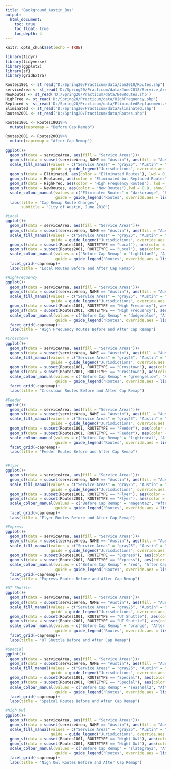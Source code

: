 ```yaml
---
title: "Background_Austin_Bus"
output:
  html_document:
    toc: true
    toc_float: true
    toc_depth: 4
---
```


```r
knitr::opts_chunk$set(echo = TRUE)
```

```r
library(tidyr)
library(tidyverse)
library(ggplot2)
library(sf)
library(gridExtra)
```

```r
Routes1801 <- st_read("D:/Spring20/Practicum/data/Jan2018/Routes.shp")
serviceArea <- st_read('D:/Spring20/Practicum/data/June2018/Service_Area.shp')
NewRoutes <- st_read('D:/Spring20/Practicum/data/NewRoutes.shp')
HighFreq <- st_read('D:/Spring20/Practicum/data/HighFrequency.shp')
Replaced <- st_read('D:/Spring20/Practicum/data/EliminatedReplacement.shp')
Eliminated <- st_read('D:/Spring20/Practicum/data/Eliminated.shp')
Routes2001 <- st_read('D:/Spring20/Practicum/data/Routes.shp')
```

```r
Routes1801 <- Routes1801%>%
  mutate(capremap = "Before Cap Remap")

Routes2001 <- Routes2001%>%
  mutate(capremap = "After Cap Remap")
```

```r
ggplot()+
  geom_sf(data = serviceArea, aes(fill = "Service Areas"))+
  geom_sf(data = subset(serviceArea, NAME == "Austin"), aes(fill = "Austin"))+
  scale_fill_manual(values = c("Service Areas" = "gray25", "Austin" = "black"), name = NULL,
                    guide = guide_legend("Jurisdictions", override.aes = list(linetype = "blank", shape = NA))) +
  geom_sf(data = Eliminated, aes(color = "Eliminated Routes"), lwd = 0.3, show.legend = "line")+
  geom_sf(data = Replaced, aes(color = "Eliminated but Replaced Routes"),lwd = 0.3, show.legend = "line")+
  geom_sf(data = HighFreq, aes(color = "High Frequency Routes"), lwd = 0.8, show.legend = "line")+
  geom_sf(data = NewRoutes, aes(color = "New Routes"),lwd = 0.8, show.legend = "line")+
  scale_colour_manual(values = c("Eliminated Routes" = "darkorange", "Eliminated but Replaced Routes" = "gold", "High Frequency Routes" = "dodgerblue", "New Routes" = "deeppink"),
                      guide = guide_legend("Routes", override.aes = list(linetype = c("solid", "solid", "solid", "solid"), shape = c(NA, NA, NA, NA))))+
  labs(title = "Cap Remap Route Changes",
       subtitle = "City of Austin, June 2018")
```

```r
#Local
ggplot()+
  geom_sf(data = serviceArea, aes(fill = "Service Areas"))+
  geom_sf(data = subset(serviceArea, NAME == "Austin"), aes(fill = "Austin"))+
  scale_fill_manual(values = c("Service Areas" = "gray25", "Austin" = "black"), name = NULL,
                    guide = guide_legend("Jurisdictions", override.aes = list(linetype = "blank", shape = NA))) +
  geom_sf(data = subset(Routes1801, ROUTETYPE == "Local"), aes(color = "Before Cap Remap"),lwd = 0.5,show.legend = "line")+
  geom_sf(data = subset(Routes2001, ROUTETYPE == "Local"), aes(color = "After Cap Remap"),lwd = 0.5,show.legend = "line")+
  scale_colour_manual(values = c("Before Cap Remap" = "lightblue2", "After Cap Remap" = "lightblue2"),
                      guide = guide_legend("Routes", override.aes = list(linetype = c("solid", "solid"))))+
  facet_grid(~capremap)+
  labs(title = "Local Routes Before and After Cap Remap")

#HighFrequency
ggplot()+
  geom_sf(data = serviceArea, aes(fill = "Service Areas"))+
  geom_sf(data = subset(serviceArea, NAME == "Austin"), aes(fill = "Austin"))+
  scale_fill_manual(values = c("Service Areas" = "gray25", "Austin" = "black"), name = NULL,
                    guide = guide_legend("Jurisdictions", override.aes = list(linetype = "blank", shape = NA))) +
  geom_sf(data = subset(Routes1801, ROUTETYPE == "High Frequency"), aes(color = "Before Cap Remap"),lwd = 0.5,show.legend = "line")+
  geom_sf(data = subset(Routes2001, ROUTETYPE == "High Frequency"), aes(color = "After Cap Remap"),lwd = 0.5,show.legend = "line")+
  scale_colour_manual(values = c("Before Cap Remap" = "dodgerblue", "After Cap Remap" = "dodgerblue"),
                      guide = guide_legend("Routes", override.aes = list(linetype = c("solid", "solid"))))+
  facet_grid(~capremap)+
  labs(title = "High Frequency Routes Before and After Cap Remap")

#Crosstown
ggplot()+
  geom_sf(data = serviceArea, aes(fill = "Service Areas"))+
  geom_sf(data = subset(serviceArea, NAME == "Austin"), aes(fill = "Austin"))+
  scale_fill_manual(values = c("Service Areas" = "gray25", "Austin" = "black"), name = NULL,
                    guide = guide_legend("Jurisdictions", override.aes = list(linetype = "blank", shape = NA))) +
  geom_sf(data = subset(Routes1801, ROUTETYPE == "Crosstown"), aes(color = "Before Cap Remap"),lwd = 0.5,show.legend = "line")+
  geom_sf(data = subset(Routes2001, ROUTETYPE == "Crosstown"), aes(color = "After Cap Remap"),lwd = 0.5,show.legend = "line")+
  scale_colour_manual(values = c("Before Cap Remap" = "greenyellow", "After Cap Remap" = "greenyellow"),
                      guide = guide_legend("Routes", override.aes = list(linetype = c("solid", "solid"))))+
  facet_grid(~capremap)+
  labs(title = "Crosstown Routes Before and After Cap Remap")

#Feeder
ggplot()+
  geom_sf(data = serviceArea, aes(fill = "Service Areas"))+
  geom_sf(data = subset(serviceArea, NAME == "Austin"), aes(fill = "Austin"))+
  scale_fill_manual(values = c("Service Areas" = "gray25", "Austin" = "black"), name = NULL,
                    guide = guide_legend("Jurisdictions", override.aes = list(linetype = "blank", shape = NA))) +
  geom_sf(data = subset(Routes1801, ROUTETYPE == "Feeder"), aes(color = "Before Cap Remap"),lwd = 0.5,show.legend = "line")+
  geom_sf(data = subset(Routes2001, ROUTETYPE == "Feeder"), aes(color = "After Cap Remap"),lwd = 0.5,show.legend = "line")+
  scale_colour_manual(values = c("Before Cap Remap" = "lightcoral", "After Cap Remap" = "lightcoral"),
                      guide = guide_legend("Routes", override.aes = list(linetype = c("solid", "solid"))))+
  facet_grid(~capremap)+
  labs(title = "Feeder Routes Before and After Cap Remap")


#Flyer
ggplot()+
  geom_sf(data = serviceArea, aes(fill = "Service Areas"))+
  geom_sf(data = subset(serviceArea, NAME == "Austin"), aes(fill = "Austin"))+
  scale_fill_manual(values = c("Service Areas" = "gray25", "Austin" = "black"), name = NULL,
                    guide = guide_legend("Jurisdictions", override.aes = list(linetype = "blank", shape = NA))) +
  geom_sf(data = subset(Routes1801, ROUTETYPE == "Flyer"), aes(color = "Before Cap Remap"),lwd = 0.5,show.legend = "line")+
  geom_sf(data = subset(Routes2001, ROUTETYPE == "Flyer"), aes(color = "After Cap Remap"),lwd = 0.5,show.legend = "line")+
  scale_colour_manual(values = c("Before Cap Remap" = "magenta2", "After Cap Remap" = "magenta2"),
                      guide = guide_legend("Routes", override.aes = list(linetype = c("solid", "solid"))))+
  facet_grid(~capremap)+
  labs(title = "Flyer Routes Before and After Cap Remap")

#Express
ggplot()+
  geom_sf(data = serviceArea, aes(fill = "Service Areas"))+
  geom_sf(data = subset(serviceArea, NAME == "Austin"), aes(fill = "Austin"))+
  scale_fill_manual(values = c("Service Areas" = "gray25", "Austin" = "black"), name = NULL,
                    guide = guide_legend("Jurisdictions", override.aes = list(linetype = "blank", shape = NA))) +
  geom_sf(data = subset(Routes1801, ROUTETYPE == "Express"), aes(color = "Before Cap Remap"),lwd = 0.5,show.legend = "line")+
  geom_sf(data = subset(Routes2001, ROUTETYPE == "Express"), aes(color = "After Cap Remap"),lwd = 0.5,show.legend = "line")+
  scale_colour_manual(values = c("Before Cap Remap" = "red", "After Cap Remap" = "red"),
                      guide = guide_legend("Routes", override.aes = list(linetype = c("solid", "solid"))))+
  facet_grid(~capremap)+
  labs(title = "Express Routes Before and After Cap Remap")

#UT Shuttle
ggplot()+
  geom_sf(data = serviceArea, aes(fill = "Service Areas"))+
  geom_sf(data = subset(serviceArea, NAME == "Austin"), aes(fill = "Austin"))+
  scale_fill_manual(values = c("Service Areas" = "gray25", "Austin" = "black"), name = NULL,
                    guide = guide_legend("Jurisdictions", override.aes = list(linetype = "blank", shape = NA))) +
  geom_sf(data = subset(Routes1801, ROUTETYPE == "UT Shuttle"), aes(color = "Before Cap Remap"),lwd = 0.5,show.legend = "line")+
  geom_sf(data = subset(Routes2001, ROUTETYPE == "UT Shuttle"), aes(color = "After Cap Remap"),lwd = 0.5,show.legend = "line")+
  scale_colour_manual(values = c("Before Cap Remap" = "orange", "After Cap Remap" = "orange"),
                      guide = guide_legend("Routes", override.aes = list(linetype = c("solid", "solid"))))+
  facet_grid(~capremap)+
  labs(title = "UT Shuttle Before and After Cap Remap")

#Special
ggplot()+
  geom_sf(data = serviceArea, aes(fill = "Service Areas"))+
  geom_sf(data = subset(serviceArea, NAME == "Austin"), aes(fill = "Austin"))+
  scale_fill_manual(values = c("Service Areas" = "gray25", "Austin" = "black"), name = NULL,
                    guide = guide_legend("Jurisdictions", override.aes = list(linetype = "blank", shape = NA))) +
  geom_sf(data = subset(Routes1801, ROUTETYPE == "Special"), aes(color = "Before Cap Remap"),lwd = 0.5,show.legend = "line")+
  geom_sf(data = subset(Routes2001, ROUTETYPE == "Special"), aes(color = "After Cap Remap"),lwd = 0.5,show.legend = "line")+
  scale_colour_manual(values = c("Before Cap Remap" = "seashell2", "After Cap Remap" = "seashell2"),
                      guide = guide_legend("Routes", override.aes = list(linetype = c("solid", "solid"))))+
  facet_grid(~capremap)+
  labs(title = "Speical Routes Before and After Cap Remap")

#Nigh Owl
ggplot()+
  geom_sf(data = serviceArea, aes(fill = "Service Areas"))+
  geom_sf(data = subset(serviceArea, NAME == "Austin"), aes(fill = "Austin"))+
  scale_fill_manual(values = c("Service Areas" = "gray25", "Austin" = "black"), name = NULL,
                    guide = guide_legend("Jurisdictions", override.aes = list(linetype = "blank", shape = NA))) +
  geom_sf(data = subset(Routes1801, ROUTETYPE == "Night Owl"), aes(color = "Before Cap Remap"),lwd = 0.5,show.legend = "line")+
  geom_sf(data = subset(Routes2001, ROUTETYPE == "Night Owl"), aes(color = "After Cap Remap"),lwd = 0.5,show.legend = "line")+
  scale_colour_manual(values = c("Before Cap Remap" = "slategray2", "After Cap Remap" = "slategray2"),
                      guide = guide_legend("Routes", override.aes = list(linetype = c("solid", "solid"))))+
  facet_grid(~capremap)+
  labs(title = "Nigh Owl Routes Before and After Cap Remap")
```